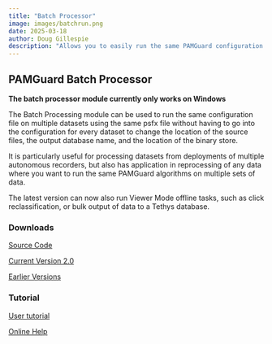 ```yaml
---
title: "Batch Processor"
image: images/batchrun.png
date: 2025-03-18
author: Doug Gillespie
description: "Allows you to easily run the same PAMGuard configuration on multiple datasets."
---
```


## PAMGuard Batch Processor

**The batch processor module currently only works on Windows**

The Batch Processing module can be used to run the same configuration file on multiple datasets using the same psfx file without having to go into the configuration for every dataset to change the location of the source files, the output database name, and the location of the binary store.

It is particularly useful for processing datasets from deployments of multiple autonomous recorders, but also has application in reprocessing of any data where you want to run the same PAMGuard algorithms on multiple sets of data.

The latest version can now also run Viewer Mode offline tasks, such as click reclassification, or bulk output of data to a Tethys database. 


### Downloads

[Source Code](https://github.com/douggillespie/PAMGuardBatch)

[Current Version 2.0](https://github.com/douggillespie/PAMGuardBatch/releases/download/V2.0/BatchProcessing_2_0.jar)

[Earlier Versions](https://github.com/douggillespie/PAMGuardBatch/releases)

### Tutorial

[User tutorial](../tutorials/batchprocessing.qmd)

[Online Help](https://www.pamguard.org/batchhelp/docs/batchoverview.html)